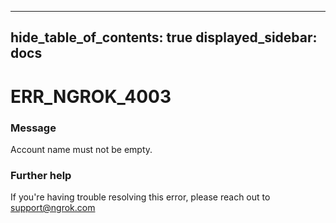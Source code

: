 

---
hide_table_of_contents: true
displayed_sidebar: docs
---


# ERR_NGROK_4003

### Message
Account name must not be empty.

<ErrorDetails />



### Further help
If you're having trouble resolving this error, please reach out to [support@ngrok.com](mailto:support@ngrok.com?subject=Help%20with%20ERR_NGROK_4003)

